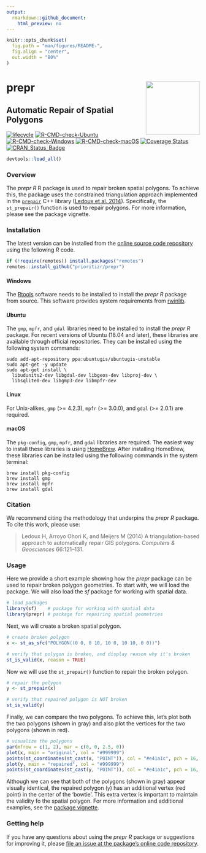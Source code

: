 ```yaml
---
output:
  rmarkdown::github_document:
    html_preview: no
---
```


<!-- README.md is generated from README.Rmd. Please edit that file -->

```r
knitr::opts_chunk$set(
  fig.path = "man/figures/README-",
  fig.align = "center",
  out.width = "80%"
)
```

# prepr <img src="man/figures/hex-prepr.png" align="right" width="140px" />

## Automatic Repair of Spatial Polygons

<!-- badges: start -->
[![lifecycle](https://img.shields.io/badge/Lifecycle-stable-brightgreen.svg)](https://lifecycle.r-lib.org/articles/stages.html)
[![R-CMD-check-Ubuntu](https://img.shields.io/github/actions/workflow/status/prioritizr/prepr/R-CMD-check-ubuntu.yaml?branch=master&label=Ubuntu)](https://github.com/prioritizr/prepr/actions)
[![R-CMD-check-Windows](https://img.shields.io/github/actions/workflow/status/prioritizr/prepr/R-CMD-check-windows.yaml?branch=master&label=Windows)](https://github.com/prioritizr/prepr/actions)
[![R-CMD-check-macOS](https://img.shields.io/github/actions/workflow/status/prioritizr/prepr/R-CMD-check-macos.yaml?branch=master&label=macOS)](https://github.com/prioritizr/prepr/actions)
[![Coverage Status](https://img.shields.io/codecov/c/github/prioritizr/prepr?label=Coverage)](https://app.codecov.io/gh/prioritizr/prepr/branch/master)
[![CRAN_Status_Badge](http://www.r-pkg.org/badges/version/prepr)](https://CRAN.R-project.org/package=prepr)
<!-- badges: end -->

```r
devtools::load_all()
```

### Overview

The _prepr R_ R package is used to repair broken spatial polygons. To achieve this, the package uses the constrained triangulation approach implemented in the [`prepair`](https://github.com/tudelft3d/prepair) C++ library ([Ledoux et al. 2014](https://doi.org/10.1016/j.cageo.2014.01.009)). Specifically, the `st_prepair()` function is used to repair polygons. For more information, please see the package vignette.

### Installation

The latest version can be installed from the [online source code repository](https://github.com/prioritizr/prepr) using the following _R_ code.

```r
if (!require(remotes)) install.packages("remotes")
remotes::install_github("prioritizr/prepr")
```

#### Windows

The [Rtools](https://cran.r-project.org/bin/windows/Rtools/) software needs to be installed to install the _prepr R_ package from source. This software provides system requirements from [rwinlib](https://github.com/rwinlib/).

#### Ubuntu

The `gmp`, `mpfr`, and `gdal` libraries need to be installed to install the _prepr R_ package. For recent versions of Ubuntu (18.04 and later), these libraries are available through official repositories. They can be installed using the following system commands:

```
sudo add-apt-repository ppa:ubuntugis/ubuntugis-unstable
sudo apt-get -y update
sudo apt-get install \
  libudunits2-dev libgdal-dev libgeos-dev libproj-dev \
  libsqlite0-dev libgmp3-dev libmpfr-dev
```

#### Linux

For Unix-alikes, `gmp` (>= 4.2.3), `mpfr` (>= 3.0.0), and `gdal` (>= 2.0.1) are required.

#### macOS

The `pkg-config`, `gmp`, `mpfr`, and `gdal` libraries are required. The easiest way to install these libraries is using [HomeBrew](https://brew.sh/). After installing HomeBrew, these libraries can be installed using the following commands in the system terminal:

```
brew install pkg-config
brew install gmp
brew install mpfr
brew install gdal
```

### Citation

We recommend citing the methodology that underpins the _prepr R_ package. To cite this work, please use:

> Ledoux H, Arroyo Ohori K, and Meijers M (2014) A triangulation-based approach to automatically repair GIS polygons. *Computers & Geosciences* 66:121--131.

### Usage

Here we provide a short example showing how the _prepr_ package can be used to repair broken polygon geometries. To start with, we will load the package. We will also load the _sf_ package for working with spatial data.

```r
# load packages
library(sf)    # package for working with spatial data
library(prepr) # package for repairing spatial geometries
```

Next, we will create a broken spatial polygon.

```r
# create broken polygon
x <- st_as_sfc("POLYGON((0 0, 0 10, 10 0, 10 10, 0 0))")

# verify that polygon is broken, and display reason why it's broken
st_is_valid(x, reason = TRUE)
```

Now we will use the `st_prepair()` function to repair the broken polygon.

```r
# repair the polygon
y <- st_prepair(x)

# verify that repaired polygon is NOT broken
st_is_valid(y)
```

Finally, we can compare the two polygons. To achieve this, let's plot both the two polygons (shown in gray) and also plot the vertices for the two polygons (shown in red).

```r
# visualize the polygons
par(mfrow = c(1, 2), mar = c(0, 0, 2.5, 0))
plot(x, main = "original", col = "#999999")
points(st_coordinates(st_cast(x, "POINT")), col = "#e41a1c", pch = 16, cex = 2)
plot(y, main = "repaired", col = "#999999")
points(st_coordinates(st_cast(y, "POINT")), col = "#e41a1c", pch = 16, cex = 2)
```

Although we can see that both of the polygons (shown in gray) appear visually identical, the repaired polygon (`y`) has an additional vertex (red point) in the center of the 'bowtie'. This extra vertex is important to maintain the validity fo the spatial polygon. For more information and additional examples, see the [package vignette](https://prioritizr.github.io/prepr/articles/prepr.html).

### Getting help

If you have any questions about using the _prepr R_ package or suggestions for improving it, please [file an issue at the package's online code repository](https://github.com/prioritizr/prepr/issues/new).
